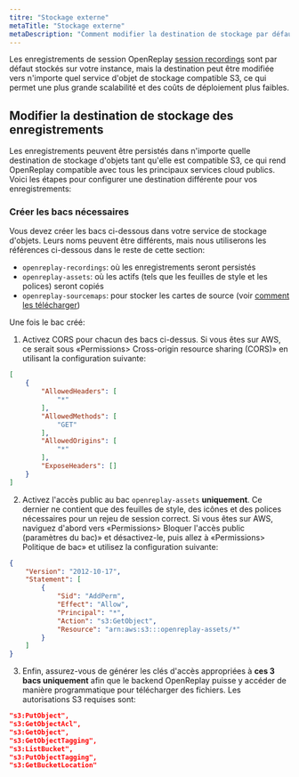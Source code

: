 ```yaml
---
titre: "Stockage externe"
metaTitle: "Stockage externe"
metaDescription: "Comment modifier la destination de stockage par défaut de vos enregistrements."
---
```


Les enregistrements de session OpenReplay [session recordings](/configuration/cleanup-storage#recordingstorage) sont par défaut stockés sur votre instance, mais la destination peut être modifiée vers n'importe quel service d'objet de stockage compatible S3, ce qui permet une plus grande scalabilité et des coûts de déploiement plus faibles.

## Modifier la destination de stockage des enregistrements

Les enregistrements peuvent être persistés dans n'importe quelle destination de stockage d'objets tant qu'elle est compatible S3, ce qui rend OpenReplay compatible avec tous les principaux services cloud publics. Voici les étapes pour configurer une destination différente pour vos enregistrements:

### Créer les bacs nécessaires

Vous devez créer les bacs ci-dessous dans votre service de stockage d'objets. Leurs noms peuvent être différents, mais nous utiliserons les références ci-dessous dans le reste de cette section:
- `openreplay-recordings`: où les enregistrements seront persistés
- `openreplay-assets`: où les actifs (tels que les feuilles de style et les polices) seront copiés
- `openreplay-sourcemaps`: pour stocker les cartes de source (voir [comment les télécharger](/installation/upload-sourcemaps))

Une fois le bac créé:

1. Activez CORS pour chacun des bacs ci-dessus. Si vous êtes sur AWS, ce serait sous «Permissions> Cross-origin resource sharing (CORS)» en utilisant la configuration suivante:


```json
[
    {
        "AllowedHeaders": [
            "*"
        ],
        "AllowedMethods": [
            "GET"
        ],
        "AllowedOrigins": [
            "*"
        ],
        "ExposeHeaders": []
    }
]
```


2. Activez l'accès public au bac `openreplay-assets` **uniquement**. Ce dernier ne contient que des feuilles de style, des icônes et des polices nécessaires pour un rejeu de session correct. Si vous êtes sur AWS, naviguez d'abord vers «Permissions> Bloquer l'accès public (paramètres du bac)» et désactivez-le, puis allez à «Permissions> Politique de bac» et utilisez la configuration suivante:


```json
{
    "Version": "2012-10-17",
    "Statement": [
        {
            "Sid": "AddPerm",
            "Effect": "Allow",
            "Principal": "*",
            "Action": "s3:GetObject",
            "Resource": "arn:aws:s3:::openreplay-assets/*"
        }
    ]
}
```


3. Enfin, assurez-vous de générer les clés d'accès appropriées à **ces 3 bacs uniquement** afin que le backend OpenReplay puisse y accéder de manière programmatique pour télécharger des fichiers. Les autorisations S3 requises sont:


```json
"s3:PutObject",
"s3:GetObjectAcl",
"s3:GetObject",
"s3:GetObjectTagging",
"s3:ListBucket",
"s3:PutObjectTagging",
"s3:GetBucketLocation"
```

